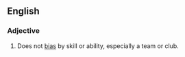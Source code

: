 ==English==

===Adjective===
{{en-adj|-}}

# {{sports}} Does not [[bias]] by skill or ability, especially a team or club.